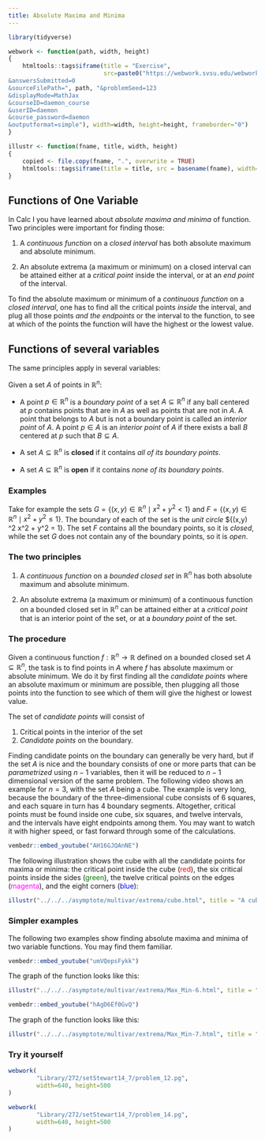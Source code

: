 ```yaml
---
title: Absolute Maxima and Minima
---
```


\renewcommand{\vec}[1]{\mathbf{#1}}
\newcommand{\v}[1]{\left\langle #1\right\rangle}
\newcommand{\norm}[1]{\left\lvert#1 \right\rvert}

```r
library(tidyverse)
```


```r
webwork <- function(path, width, height)
{
    htmltools::tags$iframe(title = "Exercise", 
                           src=paste0("https://webwork.svsu.edu/webwork2/html2xml?
&answersSubmitted=0
&sourceFilePath=", path, "&problemSeed=123
&displayMode=MathJax
&courseID=daemon_course
&userID=daemon
&course_password=daemon
&outputformat=simple"), width=width, height=height, frameborder="0")
}

illustr <- function(fname, title, width, height)
{
    copied <- file.copy(fname, ".", overwrite = TRUE)
    htmltools::tags$iframe(title = title, src = basename(fname), width=width, height=height, frameborder="0")
}
```

## Functions of One Variable

In Calc I you have learned about _absolute maxima and minima_ of function. Two principles were
important for finding those:

1.  A _continuous function_ on a _closed interval_ has both absolute maximum and absolute minimum.

2.  An absolute extrema (a maximum or minimum) on a closed interval can be attained either
   at a _critical point_ inside the interval, or at an _end point_ of the interval.

To find the absolute maximum or minimum of a _continuous function_ on a _closed interval_, one
has to find all the critical points _inside_ the interval, and plug all those points _and the endpoints_
or the interval to the function, to see at which of the points the function will have the highest
or the lowest value.

## Functions of several variables

The same principles apply in several variables:

Given a set $A$ of points in $\mathbb{R}^n$:

*   A point $p \in \mathbb{R}^n$ is a _boundary point_ of a set $A \subseteq \mathbb{R}^n$ if
    any ball centered at $p$ contains points that are in $A$ as well as points that
    are not in $A$. A point that belongs to $A$ but is not a boundary point is called an
    _interior point_ of $A$.  A point $p \in A$ is an _interior point_ of $A$ if there
    exists a ball $B$ centered at $p$ such that $B \subseteq A$.

*   A set $A \subseteq \mathbb{R}^n$ is __closed__ if it contains _all of its boundary points_.

*   A set $A \subseteq \mathbb{R}^n$ is __open__ if it contains _none of its boundary points_.

### Examples

Take for example the sets $G = \left\{(x,y) \in \mathbb{R}^n \mid x^2 + y^2 < 1\right\}$ and 
$F = \left\{(x,y) \in \mathbb{R}^n \mid x^2 + y^2 \le 1\right\}$. The boundary of each of the set
is the _unit circle_ $\left\{(x,y) \in \mathbb{R}^2 \mid x^2 + y^2 = 1\right\}.
The set $F$ contains all the boundary points, so it is _closed_, while the set $G$ does not contain any
of the boundary points, so it is _open_.

### The two principles

1.  A _continuous function_ on a _bounded closed set_ in $\mathbb{R}^n$ has both absolute maximum and absolute minimum.

2.  An absolute extrema (a maximum or minimum) of a continuous function on a bounded closed set in $\mathbb{R}^n$
   can be attained either at a _critical point_ that is an interior point of the set, or at a _boundary point_ of the set.


### The procedure

Given a continuous function $f:\mathbb{R}^n \to \mathbb{R}$ defined on a bounded closed set $A \subseteq \mathbb{R}^n$, the task is to find
points in $A$ where $f$ has absolute maximum or absolute minimum. We do it by first finding all the _candidate points_
where an absolute maximum or minimum are possible, then plugging all those points into the function to see which of them will give the highest or lowest value.

The set of _candidate points_ will consist of

1.  Critical points in the interior of the set
2.  _Candidate points_ on the boundary.

Finding candidate points on the boundary can generally be very hard, but if the set $A$ is nice and the boundary consists of one or more
parts that can be _parametrized_ using $n-1$ variables, then it will be reduced to $n-1$ dimensional version of the same problem.  The
following video shows an example for $n=3$, with the set $A$ being a cube.  The example is very long, because the boundary of the three-dimensional cube consists of
6 squares, and each square in turn has 4 boundary segments. Altogether, critical points must be found inside one cube, six squares, and twelve
intervals, and the intervals have eight endpoints among them.  You may want to watch it with higher speed, or fast forward through some of the calculations.

```r
vembedr::embed_youtube("AH16GJQAnNE")
```

The following illustration shows the cube with all the candidate points for maxima or minima: the critical point inside the cube
(<span style="color:red;">red</span>),
the six critical points inside the sides
(<span style="color:green;">green</span>),
the twelve critical points on the edges
(<span style="color:magenta;">magenta</span>),
and the eight corners
(<span style="color:blue;">blue</span>):

```r
illustr("../../../asymptote/multivar/extrema/cube.html", title = "A cube from the video example", width=500, height=500)
```

### Simpler examples

The following two examples show finding absolute maxima and minima of two variable functions. You may find them familiar.

```r
vembedr::embed_youtube("umVQepsFykk")
```

The graph of the function looks like this:

```r
illustr("../../../asymptote/multivar/extrema/Max_Min-6.html", title = "An example on a square", width=500, height=500)
```

```r
vembedr::embed_youtube("hAgD6Ef0GvQ")
```

The graph of the function looks like this:

```r
illustr("../../../asymptote/multivar/extrema/Max_Min-7.html", title = "An example on a disk", width=500, height=500)
```

### Try it yourself

```r
webwork(
        "Library/272/setStewart14_7/problem_12.pg",
        width=640, height=500
)
```

```r
webwork(
        "Library/272/setStewart14_7/problem_14.pg",
        width=640, height=500
)
```

